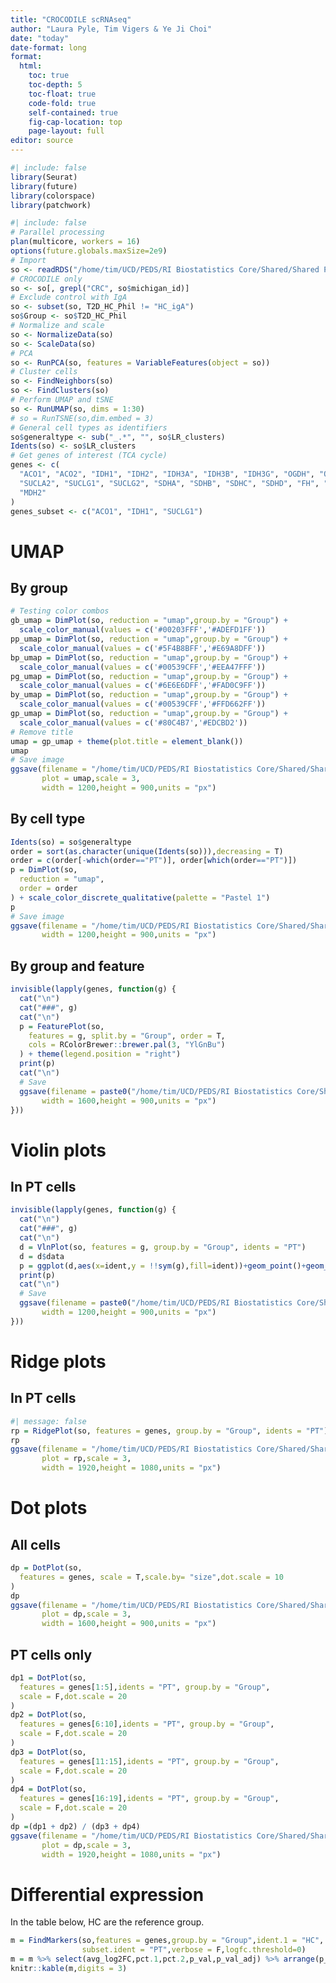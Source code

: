 ```yaml
---
title: "CROCODILE scRNAseq"
author: "Laura Pyle, Tim Vigers & Ye Ji Choi"
date: "today"
date-format: long
format:
  html:
    toc: true
    toc-depth: 5
    toc-float: true
    code-fold: true
    self-contained: true
    fig-cap-location: top
    page-layout: full
editor: source
---
```


```r
#| include: false
library(Seurat)
library(future)
library(colorspace)
library(patchwork)
```

```r
#| include: false
# Parallel processing
plan(multicore, workers = 16)
options(future.globals.maxSize=2e9)
# Import
so <- readRDS("/home/tim/UCD/PEDS/RI Biostatistics Core/Shared/Shared Projects/Laura/Peds Endo/Petter Bjornstad/scRNA/data_clean/seurat_data_no_computations.RDS")
# CROCODILE only
so <- so[, grepl("CRC", so$michigan_id)]
# Exclude control with IgA
so <- subset(so, T2D_HC_Phil != "HC_igA")
so$Group <- so$T2D_HC_Phil
# Normalize and scale
so <- NormalizeData(so)
so <- ScaleData(so)
# PCA
so <- RunPCA(so, features = VariableFeatures(object = so))
# Cluster cells
so <- FindNeighbors(so)
so <- FindClusters(so)
# Perform UMAP and tSNE
so <- RunUMAP(so, dims = 1:30)
# so = RunTSNE(so,dim.embed = 3)
# General cell types as identifiers
so$generaltype <- sub("_.*", "", so$LR_clusters)
Idents(so) <- so$LR_clusters
# Get genes of interest (TCA cycle)
genes <- c(
  "ACO1", "ACO2", "IDH1", "IDH2", "IDH3A", "IDH3B", "IDH3G", "OGDH", "OGDHL",
  "SUCLA2", "SUCLG1", "SUCLG2", "SDHA", "SDHB", "SDHC", "SDHD", "FH", "MDH1",
  "MDH2"
)
genes_subset <- c("ACO1", "IDH1", "SUCLG1")
```

# UMAP

## By group

```r
# Testing color combos
gb_umap = DimPlot(so, reduction = "umap",group.by = "Group") + 
  scale_color_manual(values = c('#00203FFF','#ADEFD1FF'))
pp_umap = DimPlot(so, reduction = "umap",group.by = "Group") + 
  scale_color_manual(values = c('#5F4B8BFF','#E69A8DFF'))
bp_umap = DimPlot(so, reduction = "umap",group.by = "Group") + 
  scale_color_manual(values = c('#00539CFF','#EEA47FFF'))
pg_umap = DimPlot(so, reduction = "umap",group.by = "Group") + 
  scale_color_manual(values = c('#6E6E6DFF','#FAD0C9FF'))
by_umap = DimPlot(so, reduction = "umap",group.by = "Group") + 
  scale_color_manual(values = c('#00539CFF','#FFD662FF'))
gp_umap = DimPlot(so, reduction = "umap",group.by = "Group") + 
  scale_color_manual(values = c('#80C4B7','#EDCBD2'))
# Remove title
umap = gp_umap + theme(plot.title = element_blank())
umap
# Save image
ggsave(filename = "/home/tim/UCD/PEDS/RI Biostatistics Core/Shared/Shared Projects/Laura/Peds Endo/Petter Bjornstad/CROCODILE/Dissemination/Figures/UMAP_Group_1200x900.jpeg",
       plot = umap,scale = 3,
       width = 1200,height = 900,units = "px")
```

## By cell type

```r
Idents(so) = so$generaltype
order = sort(as.character(unique(Idents(so))),decreasing = T)
order = c(order[-which(order=="PT")], order[which(order=="PT")])
p = DimPlot(so,
  reduction = "umap",
  order = order
) + scale_color_discrete_qualitative(palette = "Pastel 1")
p
# Save image
ggsave(filename = "/home/tim/UCD/PEDS/RI Biostatistics Core/Shared/Shared Projects/Laura/Peds Endo/Petter Bjornstad/CROCODILE/Dissemination/Figures/UMAP_Cell_Type_1200x900.jpeg",plot = p,scale = 3,
       width = 1200,height = 900,units = "px")
```

## By group and feature

```r
invisible(lapply(genes, function(g) {
  cat("\n")
  cat("###", g)
  cat("\n")
  p = FeaturePlot(so,
    features = g, split.by = "Group", order = T,
    cols = RColorBrewer::brewer.pal(3, "YlGnBu")
  ) + theme(legend.position = "right")
  print(p)
  cat("\n")
  # Save
  ggsave(filename = paste0("/home/tim/UCD/PEDS/RI Biostatistics Core/Shared/Shared Projects/Laura/Peds Endo/Petter Bjornstad/CROCODILE/Dissemination/Figures/Gene specific/UMAPs/UMAP_",g,"_1600x900.jpeg"),plot = p,scale = 3,
       width = 1600,height = 900,units = "px")
}))
```

# Violin plots

## In PT cells

```r
invisible(lapply(genes, function(g) {
  cat("\n")
  cat("###", g)
  cat("\n")
  d = VlnPlot(so, features = g, group.by = "Group", idents = "PT") 
  d = d$data
  p = ggplot(d,aes(x=ident,y = !!sym(g),fill=ident))+geom_point()+geom_violin()+theme_bw()+theme(legend.title = element_blank(),axis.title.x = element_blank())+ ylab(paste0(g," in  PT Cells"))
  print(p)
  cat("\n")
  # Save
  ggsave(filename = paste0("/home/tim/UCD/PEDS/RI Biostatistics Core/Shared/Shared Projects/Laura/Peds Endo/Petter Bjornstad/CROCODILE/Dissemination/Figures/Gene specific/Violins/UMAP_",g,"_1200x900.jpeg"),plot = p,scale = 3,
       width = 1200,height = 900,units = "px")
}))
```

# Ridge plots

## In PT cells

```r
#| message: false
rp = RidgePlot(so, features = genes, group.by = "Group", idents = "PT")
rp
ggsave(filename = "/home/tim/UCD/PEDS/RI Biostatistics Core/Shared/Shared Projects/Laura/Peds Endo/Petter Bjornstad/CROCODILE/Dissemination/Figures/Ridge_Group_1920x1080.jpeg",
       plot = rp,scale = 3,
       width = 1920,height = 1080,units = "px")
```

# Dot plots

## All cells

```r
dp = DotPlot(so,
  features = genes, scale = T,scale.by= "size",dot.scale = 10
)
dp
ggsave(filename = "/home/tim/UCD/PEDS/RI Biostatistics Core/Shared/Shared Projects/Laura/Peds Endo/Petter Bjornstad/CROCODILE/Dissemination/Figures/Dot_All_1600x900.jpeg",
       plot = dp,scale = 3,
       width = 1600,height = 900,units = "px")
```

## PT cells only

```r
dp1 = DotPlot(so,
  features = genes[1:5],idents = "PT", group.by = "Group",
  scale = F,dot.scale = 20
)
dp2 = DotPlot(so,
  features = genes[6:10],idents = "PT", group.by = "Group",
  scale = F,dot.scale = 20
)
dp3 = DotPlot(so,
  features = genes[11:15],idents = "PT", group.by = "Group",
  scale = F,dot.scale = 20
)
dp4 = DotPlot(so,
  features = genes[16:19],idents = "PT", group.by = "Group",
  scale = F,dot.scale = 20
)
dp =(dp1 + dp2) / (dp3 + dp4)
ggsave(filename = "/home/tim/UCD/PEDS/RI Biostatistics Core/Shared/Shared Projects/Laura/Peds Endo/Petter Bjornstad/CROCODILE/Dissemination/Figures/Dot_PT_cells_1920x1080.jpeg",
       plot = dp,scale = 3,
       width = 1920,height = 1080,units = "px")
```

# Differential expression

In the table below, HC are the reference group.

```r
m = FindMarkers(so,features = genes,group.by = "Group",ident.1 = "HC", 
                subset.ident = "PT",verbose = F,logfc.threshold=0)
m = m %>% select(avg_log2FC,pct.1,pct.2,p_val,p_val_adj) %>% arrange(p_val)
knitr::kable(m,digits = 3)
```
